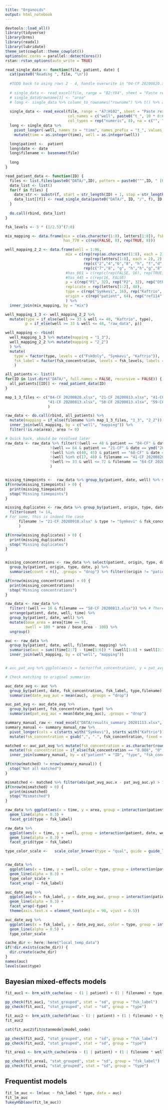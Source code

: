 ---
title: "Organoids"
output: html_notebook
---

```{r setup}
devtools::load_all()
library(tidyverse)
library(brms)
library(readxl)
library(lubridate)
theme_set(cowplot::theme_cowplot())
options(mc.cores = parallel::detectCores())
rstan::rstan_options(auto_write = TRUE)
```

```{r}


read_single_data <- function(file, patient, date) {
  cat(paste0("Reading ", file, "\n"))
  
  #TODO back to using rows 2 - 4, handle overwrite in "04-CF 20200820.xlsx" explicitly
  
  # single_data <- read_excel(file, range = "B2:YX4", sheet = "Paste results", col_names = c("rowname", paste0("ID",1:(96 * 7)  )))
  # single_data$rowname[3] <- "area"
  # long <- single_data %>% column_to_rownames("rowname") %>% t() %>% as.data.frame()
  
  single_data <- read_excel(file, range = "A7:H102", sheet = "Paste results", 
                            col_names = c("well", paste0("t_", 10 * 0:6)),
                            col_types = rep("numeric", 8), na = c("", "nan"))
  long <- single_data %>%
    pivot_longer(-well, names_to = "time", names_prefix = "t_", values_to = "area") %>%
    mutate(time = as.integer(time), well = as.integer(well))

  long$patient <-  patient
  long$date <- date
  long$filename <- basename(file)
  
  long
}

read_patient_data <- function(ID) {
  files <- list.files(paste0("DATA/",ID), pattern = paste0("^",ID, " [0-9]*\\.xlsx$"))
  data_list <- list()
  for(f in files) {
    date_str <- substr(f, start = str_length(ID) + 1, stop = str_length(f) - 4)
    data_list[[f]] <- read_single_data(paste0("DATA/", ID, "/", f), ID, ymd(date_str))
  }
  
  do.call(rbind, data_list)
}

fsk_levels <- 5 * (1/2.5)^(7:0)

mix_mapping <- data.frame(mix = c(as.character(1:8), letters[1:8]), fsk_concentration = rep(fsk_levels, 2),
                          has_770 = c(rep(FALSE, 8), rep(TRUE, 8)))

well_mapping_2_2 <- data.frame(well = 1:96,
                           mix = c(rep(rep(as.character(1:8), each = 2), 2),
                                   rep(rep(letters[1:8], each = 2), 2), 
                                   rep(c("2","4","6","8", "h", "f","d","b"), each = 2), 
                                   rep(c("7","8", "g", "h","h","g","8","7"), each = 2)), 
                           #has_661 = c(rep(c(rep(FALSE, 16), rep(TRUE, 16)), 2), rep(FALSE, 24), rep(TRUE, 8)),
                           #has_445 = c(rep(16, FALSE)
                           p = c(rep("P1", 32), rep("P2", 32), rep("Other", 32)),
                           replicate = rep(letters[1:2], 48),
                           type = c(rep("Symkevi", 16), rep("Kaftrio", 16), rep("Symkevi", 16), rep("Kaftrio", 16), rep("FskOnly", 16), rep("Other", 16)),
                           origin = c(rep("patient", 64), rep("ref114", 16), rep("ref117", 16))
                           ) %>% 
  inner_join(mix_mapping, by = "mix")

well_mapping_1_3 <- well_mapping_2_2 %>%
  mutate(type = if_else(well >= 33 & well <= 48, "Kaftrio", type),
         p = if_else(well >= 33 & well <= 48, "raw_data", p))

well_mapping <- rbind( 
  well_mapping_1_3 %>% mutate(mapping = "1_3"),
  well_mapping_2_2 %>% mutate(mapping = "2_2")
  ) %>% 
  mutate(
    type = factor(type, levels = c("FskOnly", "Symkevi", "Kaftrio")),
    fsk_label = factor(fsk_concentration, levels = fsk_levels, labels = as.character(round(fsk_levels, 3)), ordered = TRUE)
    )

all_patients <- list()
for(ID in list.dirs("DATA/", full.names = FALSE, recursive = FALSE)) {
  all_patients[[ID]] <- read_patient_data(ID)
}

map_1_3_files <- c("04-CF 20200820.xlsx", "21-CF 20200813.xlsx", "41-CF 20200820.xlsx",
                   "41-CF 20200813.xlsx", "58-CF 20200813.xlsx", "59-CF 20200813.xlsx"
                   )

raw_data <- do.call(rbind, all_patients) %>% 
  mutate(mapping = if_else(filename %in% map_1_3_files, "1_3", "2_2")) %>%
  inner_join(well_mapping, by = c("well", "mapping")) %>%
  filter(!is.na(area), area != 0)

```

```{r}
# Quick hack, should be resolved later
raw_data <- raw_data %>% filter(!(well == 48 & patient == "04-CF" & date == ymd("20200820")),
                    !(well == 64 & patient == "21-CF" & date == ymd("20200918")),
                    !(well %in% c(40, 45) & patient == "68-CF" & date == ymd("20201021")),
                    !(well %in% c(17, 48) & filename == "41-CF 20200820.xlsx"),
                    !(well >= 33 & well <= 72 & filename == "64-CF 20201002.xlsx")
                    )


missing_timepoints <-  raw_data %>% group_by(patient, date, well) %>% summarise(count = n(), .groups = "drop") %>% filter(count != 7)
if(nrow(missing_timepoints) > 0) {
  print(missing_timepoints)
  stop("Missing timepoints")
}

missing_duplicates <- raw_data %>% group_by(patient, origin, type, date, fsk_concentration, filename) %>% summarise(count = n(), .groups = "drop") %>% 
  filter(count != 14,
# For some, this is indeed the case                                                                                                         
      filename != "21-CF 20200918.xlsx" & type != "Symkevi" & fsk_concentration != 0.02048
      )

if(nrow(missing_duplicates) > 0) {
  print(missing_duplicates)
  stop("Missing duplicates")
}


missing_concentrations <- raw_data %>% select(patient, origin, type, date, p,  fsk_concentration) %>% distinct() %>% 
  group_by(patient, origin, type, date, p) %>%
  summarise(count = n(), .groups = "drop") %>% filter((origin != "patient" & count != 4) | (origin == "patient"  & count != 8))

if(nrow(missing_concentrations) > 0) {
  print(missing_concentrations)
  stop("Missing concentrations")
}
```

```{r}
raw_data <- raw_data %>%   
  filter(!(well == 16 & filename == "58-CF 20200813.xlsx")) %>% # There is one weird outlier that just moves everything away, because it started with very low area
  arrange(patient, date, well, time) %>%
  group_by(patient, date, well) %>%
  mutate(base_area = area[time == 0], 
         swell = 100 * area / base_area - 100) %>%
  ungroup()

auc <- raw_data %>%
  group_by(patient, date, well, filename, mapping) %>%
  summarise(auc = sum((time[2:7] - time[1:6]) * (swell[1:6] + swell[2:7]) / 2), .groups = "drop") %>%
  inner_join(well_mapping, by = c("well", "mapping"))


# auc_pat_avg %>% ggplot(aes(x = factor(fsk_concentration), y = pat_avg_auc, color = type, group = type)) + geom_line() + facet_wrap(~patient, ncol = 1) 


```

```{r}
# Check matching to original summaries

auc_date_avg <- auc %>%
  group_by(patient, date, fsk_concentration, fsk_label, type,filename) %>% 
  summarise(date_avg_auc = mean(auc), .groups = "drop")

auc_pat_avg <- auc_date_avg %>%   
  group_by(patient, fsk_concentration, type) %>% 
  summarise(pat_avg_auc = mean(date_avg_auc), .groups = "drop")

summary_manual_raw <- read_excel("DATA/results_summary 20201113.xlsx", range = "A1:K19") 
summary_manual <- summary_manual_raw %>% 
  pivot_longer(cols = c(starts_with("Symkevi"), starts_with("Kaftrio")), names_to = c("type", "fsk_concentration"), values_to = "pat_avg_auc", names_sep = " ") %>%
  mutate(fsk_concentration = gsub(",", ".", fsk_concentration, fixed = TRUE))

matched <- auc_pat_avg %>% mutate(fsk_concentration = as.character(round(fsk_concentration, 3))) %>%
  mutate(fsk_concentration = if_else(fsk_concentration == "0.008", "0", fsk_concentration)) %>%
  inner_join(summary_manual, by = c("patient" = "ID", "type", "fsk_concentration"))

if(nrow(matched) != nrow(summary_manual)) {
  stop("Not all matched")
}

mismatched <- matched %>% filter(abs(pat_avg_auc.x - pat_avg_auc.y) > 1e-5)
if(nrow(mismatched) > 0) {
  print(mismatched)
  stop("Mismatched")
}
```


```{r}
raw_data %>% ggplot(aes(x = time, y = area, group = interaction(patient, date, well))) + 
  geom_line(alpha = 0.3) +
  facet_grid(type ~ fsk_label)

raw_data %>% 
  ggplot(aes(x = time, y = swell, group = interaction(patient, date, well))) + 
  geom_line(alpha = 0.3) +
  facet_grid(type ~ fsk_label)

type_color_scale <-   scale_color_brewer(type = "qual", guide = guide_legend(override.aes = list(alpha = 1)))


raw_data %>% 
  ggplot(aes(x = time, y = swell, color = type, group = interaction(patient, date, well))) + 
  geom_line(alpha = 0.3) +
  type_color_scale +
  facet_wrap( ~ fsk_label)

```
```{r}
auc_date_avg %>%
  ggplot(aes(x = fsk_label, y = date_avg_auc, group = interaction(patient, date))) +
  geom_line(alpha = 0.3) +
  facet_wrap(~type) + 
  theme(axis.text.x = element_text(angle = 90, vjust = 0.5))

auc_date_avg %>%
  ggplot(aes(x = fsk_label, y = date_avg_auc, color = type, group = interaction(patient, date, type))) +
  geom_line(alpha = 0.5) +
  type_color_scale

```


```{r}
cache_dir <- here::here("local_temp_data")
if(!dir.exists(cache_dir)) {
  dir.create(cache_dir)
}
names(auc)
levels(auc$type)
```
## Bayesian mixed-effects models

```{r}
fit_auc1 <- brm_with_cache(auc ~ (1 | patient) + (1 | filename) + type + mo(fsk_label), data = auc, family = "gaussian", cache_file = paste0(cache_dir, "/fit_auc1.rds"))
```
```{r}
pp_check(fit_auc1, "stat_grouped", stat = "sd", group = "fsk_label")
pp_check(fit_auc1, "stat_grouped", stat = "sd", group = "type")
```

```{r}
fit_auc2 <- brm_with_cache(bf(auc ~ (1 | patient) + (1 | filename) + type + mo(fsk_label),sigma ~ type + fsk_label), data = auc, family = "gaussian", cache_file = paste0(cache_dir, "/fit_auc2.rds"))
fit_auc2
```

```{r}
cat(fit_auc2$fit@stanmodel@model_code)
```


```{r}
pp_check(fit_auc2, "stat_grouped", stat = "sd", group = "fsk_label")
pp_check(fit_auc2, "stat_grouped", stat = "sd", group = "type")
```

```{r}
fit_area1 <- brm_with_cache(area ~ (1 | patient) + (1 | filename * well) + type + mo(fsk_label)*mo(time), data = raw_data, family = "lognormal", cache_file = paste0(cache_dir, "/fit_area1.rds"))
```
```{r}
pp_check(fit_area1, "stat_grouped", stat = "sd", group = "fsk_label")
pp_check(fit_area1, "stat_grouped", stat = "sd", group = "type")
```

## Frequentist models

```{r}
fit_lm_auc <- lm(auc ~ fsk_label * type, data = auc)
fit_lm_auc
TukeyHSD(aov(fit_lm_auc))
```

